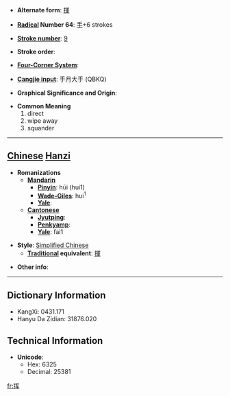 * '''Alternate form''': [[揮]]

* '''[[Wiktionary:Chinese radical index| Radical]] Number 64''': [[Wiktionary:Chinese radical index 手|手]]+6 strokes

* '''[[Wiktionary:Chinese total strokes index|Stroke number]]''': [[Wiktionary:Chinese total strokes index 9|9]]

* '''Stroke order''': 

* '''[[Wiktionary:Chinese four corner index|Four-Corner System]]''': 

* '''[[Wiktionary:Chinese Cangjie index|Cangjie input]]''': 手月大手 (QBKQ)

* '''Graphical Significance and Origin''': 

* '''Common Meaning'''
*#direct
*# wipe away
*# squander


----

== [[Chinese]] [[Hanzi]] ==

* '''Romanizations'''
** '''[[Mandarin]]'''
*** '''[[Pinyin]]''': hūi (hui1)
*** '''[[Wade-Giles]]''': hui<sup>1</sup>
*** '''[[Yale]]''': 
** '''[[Cantonese]]'''
*** '''[[Jyutping]]''':
*** '''[[Penkyamp]]''': 
*** '''[[Yale]]''': fai1

* '''Style''': [[Simplified Chinese]] 
** '''[[Traditional Chinese|Traditional]] equivalent''': [[揮]]

* '''Other info''': 

----

== Dictionary Information ==

* KangXi: 0431.171
* Hanyu Da Zidian: 31876.020

== Technical Information ==

* '''Unicode''':
** Hex: 6325
** Decimal: 25381

[[fr:挥]]